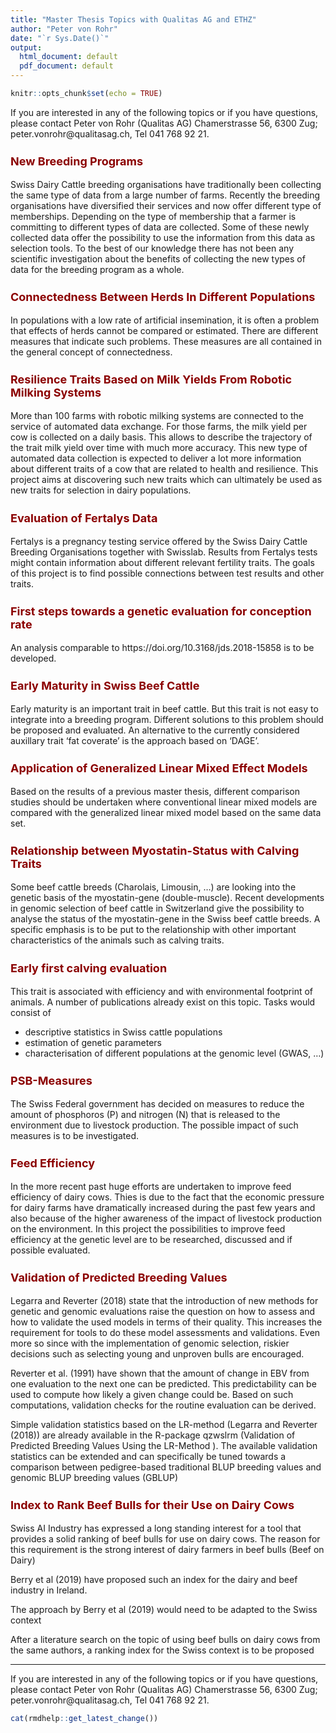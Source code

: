 ```yaml
---
title: "Master Thesis Topics with Qualitas AG and ETHZ"
author: "Peter von Rohr"
date: "`r Sys.Date()`"
output:
  html_document: default
  pdf_document: default
---
```


```r
knitr::opts_chunk$set(echo = TRUE)
```

<style type="text/css">
h1.title {
  font-size: 32px;
  color: Black;
}
h1 { /* Header 1 */
  font-size: 28px;
  color: DarkRed;
}
h2 { /* Header 2 */
    font-size: 22px;
  color: DarkRed;
}
h3 { /* Header 3 */
  font-size: 18px;
  color: DarkRed;
}
</style>

If you are interested in any of the following topics or if you have questions, please contact Peter von Rohr (Qualitas AG) Chamerstrasse 56, 6300 Zug; peter.vonrohr@qualitasag.ch, Tel 041 768 92 21.



### New Breeding Programs {#project_header .emphasized}
Swiss Dairy Cattle breeding organisations have traditionally been collecting the same type of data from a large number of farms. Recently the breeding organisations have diversified their services and now offer different type of memberships. Depending on the type of membership that a farmer is committing to different types of data are collected. Some of these newly collected data offer the possibility to use the information from this data as selection tools. To the best of our knowledge there has not been any scientific investigation about the benefits of collecting the new types of data for the breeding program as a whole.


### Connectedness Between Herds In Different Populations {#project_header .emphasized}
In populations with a low rate of artificial insemination, it is often a problem that effects of herds cannot be compared or estimated. There are different measures that indicate such problems. These measures are all contained in the general concept of connectedness.


### Resilience Traits Based on Milk Yields From Robotic Milking Systems {#project_header .emphasized}
More than 100 farms with robotic milking systems are connected to the service of automated data exchange. For those farms, the milk yield per cow is collected on a daily basis. This allows to describe the trajectory of the trait milk yield over time with much more accuracy. This new type of automated data collection is expected to deliver a lot more information about different traits of a cow that are related to health and resilience. This project aims at discovering such new traits which can ultimately be used as new traits for selection in dairy populations. 


### Evaluation of Fertalys Data
Fertalys is a pregnancy testing service offered by the Swiss Dairy Cattle Breeding Organisations together with Swisslab. Results from Fertalys tests might contain information about different relevant fertility traits. The goals of this project is to find possible connections between test results and other traits.


### First steps towards a genetic evaluation for conception rate
An analysis comparable to https://doi.org/10.3168/jds.2018-15858 is to be developed.


### Early Maturity in Swiss Beef Cattle
Early maturity is an important trait in beef cattle. But this trait is not easy to integrate into a breeding program. Different solutions to this problem should be proposed and evaluated. An alternative to the currently considered auxillary trait 'fat coverate' is the approach based on 'DAGE'. 


### Application of Generalized Linear Mixed Effect Models
Based on the results of a previous master thesis, different comparison studies should be undertaken where conventional linear mixed models are compared with the generalized linear mixed model based on the same data set. 


### Relationship between Myostatin-Status with Calving Traits
Some beef cattle breeds (Charolais, Limousin, ...) are looking into the genetic basis of the myostatin-gene (double-muscle). Recent developments in genomic selection of beef cattle in Switzerland give the possibility to analyse the status of the myostatin-gene in the Swiss beef cattle breeds. A specific emphasis is to be put to the relationship with other important characteristics of the animals such as calving traits.


### Early first calving evaluation
This trait is associated with efficiency and with environmental footprint of animals. A number of publications already exist on this topic. Tasks would consist of 

* descriptive statistics in Swiss cattle populations
* estimation of genetic parameters
* characterisation of different populations at the genomic level (GWAS, ...)


### PSB-Measures
The Swiss Federal government has decided on measures to reduce the amount of phosphoros (P) and nitrogen (N) that is released to the environment due to livestock production. The possible impact of such measures is to be investigated. 


### Feed Efficiency
In the more recent past huge efforts are undertaken to improve feed efficiency of dairy cows. Thies is due to the fact that the economic pressure for dairy farms have dramatically increased during the past few years and also because of the higher awareness of the impact of livestock production on the environment. In this project the possibilities to improve feed efficiency at the genetic level are to be researched, discussed and if possible evaluated.


### Validation of Predicted Breeding Values
Legarra and Reverter (2018) state that the introduction of new methods for genetic and genomic evaluations raise the question on how to assess and how to validate the used models in terms of their quality. This increases the requirement for tools to do these model assessments and validations. Even more so since with the implementation of genomic selection, riskier decisions such as selecting young and unproven bulls are encouraged. 

Reverter et al. (1991) have shown that the amount of change in EBV from one evaluation to the next one can be predicted. This predictability can be used to compute how likely a given change could be. Based on such computations, validation checks for the routine evaluation can be derived.

Simple validation statistics based on the LR-method (Legarra and Reverter (2018)) are already available in the R-package qzwslrm (Validation of Predicted Breeding Values Using the LR-Method ). The available validation statistics can be extended and can specifically be tuned towards a comparison between pedigree-based traditional BLUP breeding values and genomic BLUP breeding values (GBLUP) 


### Index to Rank Beef Bulls for their Use on Dairy Cows
Swiss AI Industry has expressed a long standing interest for a tool that provides a solid ranking of beef bulls for use on dairy cows. The reason for this requirement is the strong interest of dairy farmers in beef bulls (Beef on Dairy)

Berry et al (2019) have proposed such an index for the dairy and beef industry in Ireland. 

The approach by Berry et al (2019) would need to be adapted to the Swiss context

After a literature search on the topic of using beef bulls on dairy cows from the same authors, a ranking index for the Swiss context is to be proposed


---

If you are interested in any of the following topics or if you have questions, please contact Peter von Rohr (Qualitas AG) Chamerstrasse 56, 6300 Zug; peter.vonrohr@qualitasag.ch, Tel 041 768 92 21.


```r
cat(rmdhelp::get_latest_change())
```

